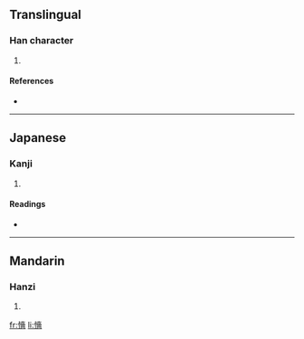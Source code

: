 ==Translingual==

===Han character===
{{Han char|rn=61|rad=心|as=13|sn=16|four=|canj=心土人田 (PGOW)}}

# {{defn|Han|sort=心13}}

====References====
* {{Han ref|kx=0406.040|dkj=11337|hdz=42360.070|uh=61CE|ud=25038}}

----

==Japanese==

===Kanji===
{{ja-kanji|grade=|rs=心13}}

# {{defn|Japanese}}

====Readings====
* {{ja-readings|on=[[しょく]] (shoku), [[しき]] (shiki)|kun=[[うらむ]] (uramu), [[かなしむ]] (kanashimu)}}

----

==Mandarin==

===Hanzi===
{{cmn-hanzi|pin=[[sè]] ([[se4]])|wg=se<sup>4</sup>}}

# {{defn|Mandarin}}

[[fr:懎]]
[[li:懎]]